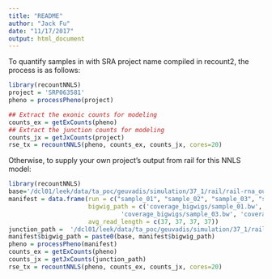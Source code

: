 ```yaml
---
title: "README"
author: "Jack Fu"
date: "11/17/2017"
output: html_document
---
```


To quantify samples in with SRA project name compiled in recount2, the process is as follows:

```r
library(recountNNLS)
project = 'SRP063581'
pheno = processPheno(project)

## Extract the exonic counts for modeling
counts_ex = getExCounts(pheno)
## Extract the junction counts for modeling
counts_jx = getJxCounts(project)
rse_tx = recountNNLS(pheno, counts_ex, counts_jx, cores=20)

```

Otherwise, to supply your own project's output from rail for this NNLS model:

```r
library(recountNNLS)
base='/dcl01/leek/data/ta_poc/geuvadis/simulation/37_1/rail/rail-rna_out/'
manifest = data.frame(run = c("sample_01", "sample_02", "sample_03", "sample_04"), 
                      bigwig_path = c('coverage_bigwigs/sample_01.bw', 'coverage_bigwigs/sample_02.bw', 
                               'coverage_bigwigs/sample_03.bw', 'coverage_bigwigs/sample_04.bw'),
                      avg_read_length = c(37, 37, 37, 37))
junction_path =  '/dcl01/leek/data/ta_poc/geuvadis/simulation/37_1/rail/rail-rna_out/cross_sample_results/junctions.tsv.gz'
manifest$bigwig_path = paste0(base, manifest$bigwig_path)
pheno = processPheno(manifest)
counts_ex = getExCounts(pheno)
counts_jx = getJxCounts(junction_path)
rse_tx = recountNNLS(pheno, counts_ex, counts_jx, cores=20)
```
